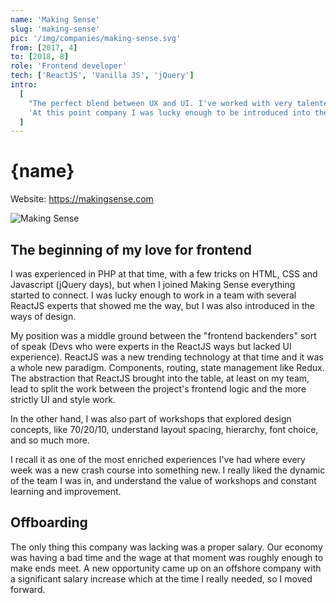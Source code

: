 ```yaml
---
name: 'Making Sense'
slug: 'making-sense'
pic: '/img/companies/making-sense.svg'
from: [2017, 4]
to: [2018, 8]
role: 'Frontend developer'
tech: ['ReactJS', 'Vanilla JS', 'jQuery']
intro:
  [
    "The perfect blend between UX and UI. I've worked with very talented and resourceful people.",
    'At this point company I was lucky enough to be introduced into the world of React and being part of multiple projects that establish the fundamentals on the technology that I was going to work on for many years.',
  ]
---
```


<script context="module">
</script>

# {name}

Website: https://makingsense.com

<MacFrame shadowBottom>
  <img src="/img/jobs/making-sense-screenshot.webp" alt="Making Sense" />
</MacFrame>

## The beginning of my love for frontend

I was experienced in PHP at that time, with a few tricks on HTML, CSS and Javascript (jQuery days), but when I joined Making Sense everything started to connect. I was lucky enough to work in a team with several ReactJS experts that showed me the way, but I was also introduced in the ways of design.

My position was a middle ground between the "frontend backenders" sort of speak (Devs who were experts in the ReactJS ways but lacked UI experience). ReactJS was a new trending technology at that time and it was a whole new paradigm. Components, routing, state management like Redux. The abstraction that ReactJS brought into the table, at least on my team, lead to split the work between the project's frontend logic and the more strictly UI and style work.

In the other hand, I was also part of workshops that explored design concepts, like 70/20/10, understand layout spacing, hierarchy, font choice, and so much more.

I recall it as one of the most enriched experiences I've had where every week was a new crash course into something new. I really liked the dynamic of the team I was in, and understand the value of workshops and constant learning and improvement.

## Offboarding

The only thing this company was lacking was a proper salary. Our economy was having a bad time and the wage at that moment was roughly enough to make ends meet. A new opportunity came up on an offshore company with a significant salary increase which at the time I really needed, so I moved forward.
